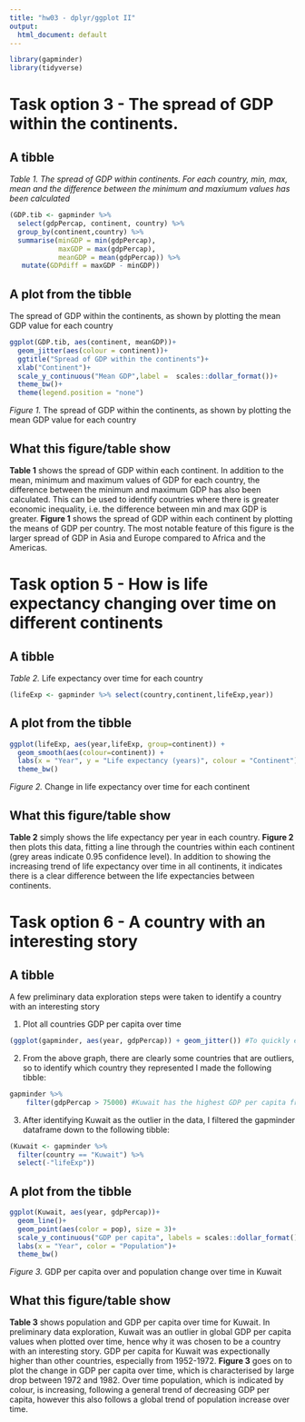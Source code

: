 ```yaml
---
title: "hw03 - dplyr/ggplot II"
output: 
  html_document: default
---
```


```r

library(gapminder)
library(tidyverse)
```


# Task option 3 - The spread of GDP within the continents.
## A tibble

*Table 1. The spread of GDP within continents. For each country, min, max, mean and the difference between the minimum and maxiumum values has been calculated*
<!--Use summarise to calculate summary statistics, i.e. min, mean and max, and mutate to calculate a new variable that is the difference between the min and max GDP in each country-->

```r
(GDP.tib <- gapminder %>% 
  select(gdpPercap, continent, country) %>%
  group_by(continent,country) %>%
  summarise(minGDP = min(gdpPercap),
            maxGDP = max(gdpPercap),
            meanGDP = mean(gdpPercap)) %>%
   mutate(GDPdiff = maxGDP - minGDP))
```

## A plot from the tibble

The spread of GDP within the continents, as shown by plotting the mean GDP value for each country
```r
ggplot(GDP.tib, aes(continent, meanGDP))+
  geom_jitter(aes(colour = continent))+
  ggtitle("Spread of GDP within the continents")+
  xlab("Continent")+
  scale_y_continuous("Mean GDP",label =  scales::dollar_format())+
  theme_bw()+
  theme(legend.position = "none")
```

*Figure 1.* The spread of GDP within the continents, as shown by plotting the mean GDP value for each country


## What this figure/table show

__Table 1__ shows the spread of GDP within each continent. In addition to the mean, minimum and maximum values of GDP for each country, the difference between the minimum and maximum GDP has also been calculated. This can be used to identify countries where there is greater economic inequality, i.e. the difference between min and max GDP is greater. __Figure 1__ shows the spread of GDP within each continent by plotting the means of GDP per country. The most notable feature of this figure is the larger spread of GDP in Asia and Europe compared to Africa and the Americas. 



# Task option 5 - How is life expectancy changing over time on different continents
## A tibble

<!--This is very simple but contains everything I needed to make the plot-->
*Table 2.* Life expectancy over time for each country

```r
(lifeExp <- gapminder %>% select(country,continent,lifeExp,year)) 
```


## A plot from the tibble

<!--Geom_smooth fits a line between points (using the default method 'loess', which can be specified) and the grey area indicates 95% CI (can change this level)-->
```r
ggplot(lifeExp, aes(year,lifeExp, group=continent)) + 
  geom_smooth(aes(colour=continent)) + 
  labs(x = "Year", y = "Life expectancy (years)", colour = "Continent")+
  theme_bw()
```

*Figure 2.* Change in life expectancy over time for each continent


## What this figure/table show

__Table 2__ simply shows the life expectancy per year in each country. __Figure 2__ then plots this data, fitting a line through the countries within each continent (grey areas indicate 0.95 confidence level). In addition to showing the increasing trend of life expectancy over time in all continents, it indicates there is a clear difference between the life expectancies between continents.


# Task option 6 - A country with an interesting story 

## A tibble

A few preliminary data exploration steps were taken to identify a country with an interesting story
<!--To find a country with an interesting story I plotted the data first, then went on to make a tibble-->

1. Plot all countries GDP per capita over time

```r
(ggplot(gapminder, aes(year, gdpPercap)) + geom_jitter()) #To quickly explore the dataframe. There are some clear outliers here
```

2. From the above graph, there are clearly some countries that are outliers, so to identify which country they represented I made the following tibble:

```r
gapminder %>% 
    filter(gdpPercap > 75000) #Kuwait has the highest GDP per capita from 1952-1972, but happens after?
```

3. After identifying Kuwait as the outlier in the data, I filtered the gapminder dataframe down to the following tibble:

```r
(Kuwait <- gapminder %>%
  filter(country == "Kuwait") %>%
  select(-"lifeExp"))
```


## A plot from the tibble

```r
ggplot(Kuwait, aes(year, gdpPercap))+
  geom_line()+
  geom_point(aes(color = pop), size = 3)+
  scale_y_continuous("GDP per capita", labels = scales::dollar_format())+
  labs(x = "Year", color = "Population")+
  theme_bw()
```

*Figure 3.* GDP per capita over and population change over time in Kuwait


## What this figure/table show

__Table 3__ shows population and GDP per capita over time for Kuwait. In preliminary data exploration, Kuwait was an outlier in global GDP per capita values when plotted over time, hence why it was chosen to be a country with an interesting story. GDP per capita for Kuwait was expectionally higher than other countries, especially from 1952-1972. __Figure 3__ goes on to plot the change in GDP per capita over time, which is characterised by large drop between 1972 and 1982. Over time population, which is indicated by colour, is increasing, following a general trend of decreasing GDP per capita, however this also follows a global trend of population increase over time. 


